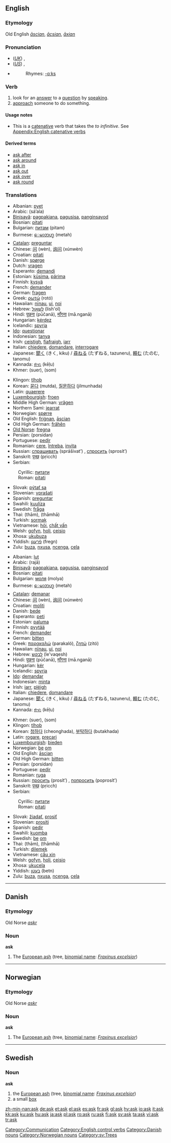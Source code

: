 {{see|Ask}}
==English==
{{rank|earth|live|hard|408|ask|question|doubt|around}}

===Etymology===
Old English ''[[ascian|āscian]]'', ''[[acsian|ācsian]]'', ''[[axian|āxian]]''

===Pronunciation===
* (''[[Received Pronunciation|UK]]'') {{IPA|/ɑːsk/}}, {{SAMPA|/A:sk/}}
* (''[[General American|US]]'') {{IPA|/æsk/}}, {{SAMPA|/{sk/}}
*{{audio|en-us-ask.ogg|Audio (US)}}
*:Rhymes: [[Rhymes:English:-ɑːks|-ɑːks]]

===Verb===
{{en-verb}}

# look for an [[answer]] to a [[question]] by [[speak]]ing.
# [[approach]] someone to do something.

====Usage notes====
* This is a [[catenative]] verb that takes the ''to infinitive''. See [[Appendix:English catenative verbs]]

====Derived terms====
*[[ask after]]
*[[ask around]]
*[[ask in]]
*[[ask out]]
*[[ask over]]
*[[ask round]]

===Translations===
{{rfc-level|Translations at L3+ (AutoFormat would have corrected level of Translations)}}
{{trans-top|request an answer}}
*Albanian: [[pyet]]
*Arabic: {{ARchar|[[سأل]]}} (sá’ala)
*[[Binisayâ]]: [[pagpakiana]], [[pagusisa]], [[panginsayod]]
*Bosnian: [[pitati#Bosnian|pitati]]
*Bulgarian: [[питам]] (pitam)
*Burmese: [[ေမးတဟ္]] (metah)
*[[Catalan]]: [[preguntar]]
*Chinese: [[问]] (wèn), [[询问]] (xúnwèn)
*Croatian: [[pitati#Croatian|pitati]]
*Danish: [[spørge]]
*Dutch: [[vragen]]
*Esperanto: [[demandi]]
*Estonian: [[küsima]], [[pärima]]
*Finnish: [[kysyä]]
*French: [[demander]]
*German: [[fragen]]
*Greek: [[ρωτώ]] (rotó)
*Hawaiian: [[nīnau]], [[ui]], [[noi]]
*Hebrew: [[לשאול]] (lish'ol)
*Hindi: [[पूछना]] (pūčanā), [[माँगना]] (mā.nganā)
*Hungarian: [[kérdez]]
*Icelandic: [[spyrja]]
*[[Ido]]: [[questionar]]
*Indonesian: [[tanya]]
*Irish: [[ceistigh]], [[fiafraigh]], [[iarr]]
*Italian: [[chiedere]], [[domandare]], [[interrogare]]
*Japanese: [[聞く]] (きく, kiku) / [[尋ねる]] (たずねる, tazuneru), [[頼む]] (たのむ, tanomu)
*Kannada: [[ಕೇಳು]] (kēḷu)
*Khmer: {{KMchar|[[សួរ]]}} (suer), {{KMchar|[[សុំ]]}} (som)
{{trans-mid}}
*Klingon: [[tlhob]]
*Korean: [[묻다]] (mutda), [[질문하다]] (jilmunhada)
*Latin: [[quaerere]]
*[[Luxembourgish]]: [[froen]]
*Middle High German: [[vrâgen]]
*Northern Sami: [[jearrat]]
*Norwegian: [[spørre]]
*Old English: [[frignan|friġnan]], [[ascian|āscian]]
*Old High German: [[frâhên]]
*[[Old Norse]]: [[fregna]]
*Persian: {{FAchar|[[پرسیدن]]}} (porsidan)
*Portuguese: [[pedir]]
*Romanian: [[cere]], [[întreba]], [[invita]]
*Russian: [[спрашивать]] (sprášivat’) {{impf}}, [[спросить]] (sprosít’) {{pf}}
*Sanskrit: [[पृच्छ्]] (pṛicch)
*Serbian:
:Cyrillic: [[питати#Serbian|питати]]
:Roman: [[pitati#Serbian|pitati]]
*Slovak: [[pýtať sa]]
*Slovenian: [[vprašati]]
*Spanish: [[preguntar]]
*Swahili: [[kuuliza]]
*Swedish: [[fråga]]
*Thai: {{THchar|[[ถาม]]}} (thām), {{THchar|[[ถามหา]]}} (thāmhā)
*Turkish: [[sormak]]
*Vietnamese: [[hỏi]], [[chất vấn]]
*Welsh: [[gofyn]], [[holi]], [[ceisio]]
*Xhosa: [[ukubuza]]
*Yiddish: [[פֿרעגן]] (fregn)
*Zulu: [[buza]], [[nxusa]], [[ncenga]], [[cela]]
{{trans-bottom}}

{{trans-top|make a request}}
*Albanian: [[lut]]
*Arabic: {{ARchar|[[رجا]]}} (rajā)
*[[Binisayâ]]: [[pagpakiana]], [[pagusisa]], [[panginsayod]]
*Bosnian: [[pitati#Bosnian|pitati]]
*Bulgarian: [[моля]] (molya)
*Burmese: [[ေမးတဟ္]] (metah)
*[[Catalan]]: [[demanar]]
*Chinese: [[问]] (wèn), [[询问]] (xúnwèn)
*Croatian: [[moliti]]
*Danish: [[bede]]
*Esperanto: [[peti]]
*Estonian: [[paluma]]
*Finnish: [[pyytää]]
*French: [[demander]]
*German: [[bitten]]
*Greek: [[παρακαλώ]] (parakaló), [[ζητώ]] (zitó)
*Hawaiian: [[nīnau]], [[ui]], [[noi]]
*Hebrew: [[לבקש]] (le'vaqesh)
*Hindi: [[पूछना]] (pūčanā), [[माँगना]] (mā.nganā)
*Hungarian: [[kér]]
*Icelandic: [[spyrja]]
*[[Ido]]: [[demandar]]
*Indonesian: [[minta]]
*Irish: [[iarr]], [[pléigh]]
*Italian: [[chiedere]], [[domandare]]
*Japanese: [[聞く]] (きく, kiku) / [[尋ねる]] (たずねる, tazuneru), [[頼む]] (たのむ, tanomu)
*Kannada: [[ಕೇಳು]] (kēḷu)
{{trans-mid}}
*Khmer: {{KMchar|[[សួរ]]}} (suer), {{KMchar|[[សុំ]]}} (som)
*Klingon: [[tlhob]]
*Korean: [[청하다]] (cheonghada), [[부탁하다]] (butakhada)
*Latin: [[rogare]], [[precari]]
*[[Luxembourgish]]: [[bieden]]
*Norwegian: [[be]] [[om]]
*Old English: [[ascian|āscian]]
*Old High German: [[bitten]]
*Persian: {{FAchar|[[پرسیدن]]}} (porsidan)
*Portuguese: [[pedir]]
*Romanian: [[ruga]]
*Russian: [[просить]] (prosít’) {{impf}}, [[попросить]] (poprosít’) {{pf}}
*Sanskrit: [[पृच्छ्]] (pṛicch)
*Serbian:
:Cyrillic: [[питати#Serbian|питати]]
:Roman: [[pitati#Serbian|pitati]]
*Slovak: [[žiadať]], [[prosiť]]
*Slovenian: [[prositi]]
*Spanish: [[pedir]]
*Swahili: [[kuomba]]
*Swedish: [[be]] [[om]]
*Thai: {{THchar|[[ถาม]]}} (thām), {{THchar|[[ถามหา]]}} (thāmhā)
*Turkish: [[dilemek]]
*Vietnamese: [[cầu xin]]
*Welsh: [[gofyn]], [[holi]], [[ceisio]]
*Xhosa: [[ukucela]]
*Yiddish: [[בעטן]] (betn)
*Zulu: [[buza]], [[nxusa]], [[ncenga]], [[cela]]
{{trans-bottom}}

[[Category:Communication]]
[[Category:English control verbs]]

----

==Danish==

===Etymology===
Old Norse ''[[askr]]''

===Noun===
'''ask'''

# The [[European ash]] (tree, [[binomial name]]: ''[[Fraxinus excelsior]]'')
[[Category:Danish nouns]]

----

==Norwegian==

===Etymology===
Old Norse ''[[askr]]''
{{sv-noun|gender=Common|ask|asken|asker|askene|askens|askens|askers|askenes}}

===Noun===
'''ask'''

# The [[European ash]] (tree, [[binomial name]]: ''[[Fraxinus excelsior]]'')

[[Category:Norwegian nouns]]

----

==Swedish==
{{sv-noun|gender=Common|ask|asken|askar|askarna|asks|askens|askars|askarnas}}

===Noun===
'''ask'''

# the [[European ash]] (tree, [[binomial name]]: ''[[Fraxinus excelsior]]'')
# a small [[box]]

[[Category:sv:Trees]]

[[zh-min-nan:ask]]
[[de:ask]]
[[et:ask]]
[[el:ask]]
[[es:ask]]
[[fr:ask]]
[[gl:ask]]
[[hy:ask]]
[[io:ask]]
[[it:ask]]
[[kk:ask]]
[[ku:ask]]
[[hu:ask]]
[[ja:ask]]
[[pl:ask]]
[[ro:ask]]
[[ru:ask]]
[[fi:ask]]
[[sv:ask]]
[[ta:ask]]
[[vi:ask]]
[[tr:ask]]